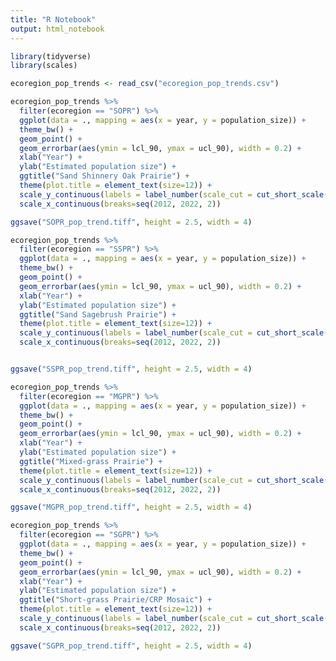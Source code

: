 ```yaml
---
title: "R Notebook"
output: html_notebook
---
```


```r
library(tidyverse)
library(scales)
```


```r
ecoregion_pop_trends <- read_csv("ecoregion_pop_trends.csv")
```


```r
ecoregion_pop_trends %>% 
  filter(ecoregion == "SOPR") %>% 
  ggplot(data = ., mapping = aes(x = year, y = population_size)) +
  theme_bw() +
  geom_point() +
  geom_errorbar(aes(ymin = lcl_90, ymax = ucl_90), width = 0.2) +
  xlab("Year") +
  ylab("Estimated population size") +
  ggtitle("Sand Shinnery Oak Prairie") +
  theme(plot.title = element_text(size=12)) +
  scale_y_continuous(labels = label_number(scale_cut = cut_short_scale()), limits = c(0, 15000)) +
  scale_x_continuous(breaks=seq(2012, 2022, 2))

ggsave("SOPR_pop_trend.tiff", height = 2.5, width = 4)
```


```r
ecoregion_pop_trends %>% 
  filter(ecoregion == "SSPR") %>% 
  ggplot(data = ., mapping = aes(x = year, y = population_size)) +
  theme_bw() +
  geom_point() +
  geom_errorbar(aes(ymin = lcl_90, ymax = ucl_90), width = 0.2) +
  xlab("Year") +
  ylab("Estimated population size") +
  ggtitle("Sand Sagebrush Prairie") +
  theme(plot.title = element_text(size=12)) +
  scale_y_continuous(labels = label_number(scale_cut = cut_short_scale()), limits = c(0, 15000)) +
  scale_x_continuous(breaks=seq(2012, 2022, 2))


ggsave("SSPR_pop_trend.tiff", height = 2.5, width = 4)
```


```r
ecoregion_pop_trends %>% 
  filter(ecoregion == "MGPR") %>% 
  ggplot(data = ., mapping = aes(x = year, y = population_size)) +
  theme_bw() +
  geom_point() +
  geom_errorbar(aes(ymin = lcl_90, ymax = ucl_90), width = 0.2) +
  xlab("Year") +
  ylab("Estimated population size") +
  ggtitle("Mixed-grass Prairie") +
  theme(plot.title = element_text(size=12)) +
  scale_y_continuous(labels = label_number(scale_cut = cut_short_scale()), limits = c(0, 15000)) +
  scale_x_continuous(breaks=seq(2012, 2022, 2))

ggsave("MGPR_pop_trend.tiff", height = 2.5, width = 4)
```


```r
ecoregion_pop_trends %>% 
  filter(ecoregion == "SGPR") %>% 
  ggplot(data = ., mapping = aes(x = year, y = population_size)) +
  theme_bw() +
  geom_point() +
  geom_errorbar(aes(ymin = lcl_90, ymax = ucl_90), width = 0.2) +
  xlab("Year") +
  ylab("Estimated population size") +
  ggtitle("Short-grass Prairie/CRP Mosaic") +
  theme(plot.title = element_text(size=12)) +
  scale_y_continuous(labels = label_number(scale_cut = cut_short_scale()), limits = c(0, 40000)) +
  scale_x_continuous(breaks=seq(2012, 2022, 2))

ggsave("SGPR_pop_trend.tiff", height = 2.5, width = 4)
```